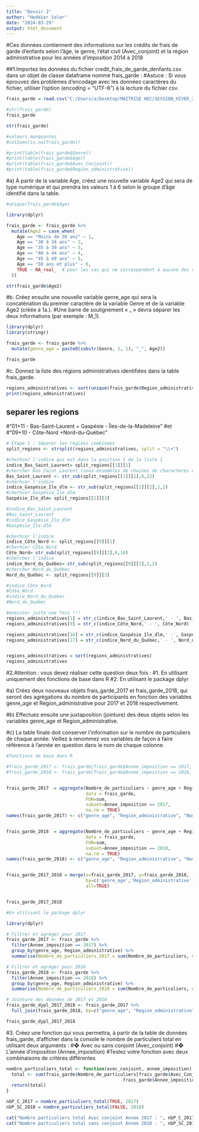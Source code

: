 ---
title: "Devoir 2"
author: "Heddier Soler"
date: "2024-03-29"
output: html_document
---


#Ces données contiennent des informations sur les crédits de frais de garde d’enfants selon l’âge, le genre, l’état civil (Avec_conjoint) et la région administrative pour les années d’imposition 2014 à 2018


##1.Importez les données du fichier credit_frais_de_garde_denfants.csv dans un objet de classe dataframe nommé frais_garde :
#Astuce : Si vous éprouvez des problèmes d’encodage avec les données caractères du fichier, utiliser l’option (encoding = "UTF-8") à la lecture du fichier csv.

```{r}
frais_garde = read.csv("C:/Users/a/Desktop/MAITRISE HEC/SESSION_HIVER_2024/LOGICIELS/Devoir R/Devoir R/credit_frais_de_garde_denfants.csv",header=TRUE,sep=",", encoding = "UTF-8")

#str(frais_garde)
frais_garde
```

```{r}
str(frais_garde)
```

```{r}
#valeurs manquantes
#colSums(is.na(frais_garde))
```

```{r}
#print(table(frais_garde$Genre))
#print(table(frais_garde$Age))
#print(table(frais_garde$Avec_Conjoint))
#print(table(frais_garde$Region_administrative))
```


#a) À partir de la variable Age, créez une nouvelle variable Age2 qui sera de type numérique et qui prendra les valeurs 1 à 6 selon le groupe d’âge identifié dans la table.
```{r}
#unique(frais_garde$Age)
```

```{r}
library(dplyr)

frais_garde <- frais_garde %>%
  mutate(Age2 = case_when(
    Age == "Moins de 30 ans" ~ 1,
    Age == "30 à 34 ans" ~ 2,
    Age == "35 à 39 ans" ~ 3,
    Age == "40 à 44 ans" ~ 4,
    Age == "45 à 49 ans" ~ 5,
    Age == "50 ans et plus" ~ 6,
    TRUE ~ NA_real_  # pour les cas qui ne correspondent à aucune des valeurs ci-dessus
  ))

```


```{r}
str(frais_garde$Age2)
```


#b. Créez ensuite une nouvelle variable genre_age qui sera la concaténation du premier caractère de la variable Genre et de la variable Age2 (créée à 1a.). 
#Une barre de soulignement « _ » devra séparer les deux informations (par exemple : M_1).

```{r}
library(dplyr)
library(stringr)

frais_garde <- frais_garde %>%
  mutate(genre_age = paste0(substr(Genre, 1, 1), "_", Age2))

frais_garde
```



#c. Donnez la liste des régions administratives identifiées dans la table frais_garde.
```{r}
regions_administratives <- sort(unique(frais_garde$Region_administrative))
print(regions_administratives)


```

## separer les regions 
#"01+11 - Bas-Saint-Laurent + Gaspésie - Îles-de-la-Madeleine" 
#et 
#"09+10 - Côte-Nord +Nord-du-Québec" 
```{r}
# Étape 1 : Séparer les régions combinées
split_regions <- strsplit(regions_administratives, split = "\\+")

#cherhcer l'indice qui est dans la position 1 de la liste 1
indice_Bas_Saint_Laurent= split_regions[[1]][1]
#chercher Bas_Saint_Laurent (sous-ensembles de chaines de characteres de 5 a 22) dans la liste 1 position 2
Bas_Saint_Laurent <- str_sub(split_regions[[1]][2],6,22)
#cherhcer l'indice
indice_Gaspésie_Ile_dlm <- str_sub(split_regions[[1]][2],1,2)
#cherhcer Gaspésie_Ile_dlm
Gaspésie_Ile_dlm= split_regions[[1]][3]

#indice_Bas_Saint_Laurent
#Bas_Saint_Laurent
#indice_Gaspésie_Ile_dlm
#Gaspésie_Ile_dlm

#cherhcer l'indice
indice_Côte_Nord <- split_regions[[9]][1]
#cherhcer Côte_Nord
Côte_Nord= str_sub(split_regions[[9]][2],6,14)
#chercher l'indice 
indice_Nord_du_Québec= str_sub(split_regions[[9]][2],1,2)
#chercher Nord_du_Québec
Nord_du_Québec <- split_regions[[9]][3]

#indice_Côte_Nord
#Côte_Nord
#indice_Nord_du_Québec
#Nord_du_Québec


```


```{r}
#executer juste une fois !!!
regions_administratives[1] = str_c(indice_Bas_Saint_Laurent,' - ', Bas_Saint_Laurent)
regions_administratives[9] = str_c(indice_Côte_Nord,' - ', Côte_Nord)

regions_administratives[16] = str_c(indice_Gaspésie_Ile_dlm,' -', Gaspésie_Ile_dlm)
regions_administratives[17] = str_c(indice_Nord_du_Québec,' - ', Nord_du_Québec)


regions_administratives = sort(regions_administratives)
regions_administratives
```


#2.Attention : vous devez réaliser cette question deux fois :
#1. En utilisant uniquement des fonctions de base dans R
#2. En utilisant le package dplyr

#a) Créez deux nouveaux objets frais_garde_2017 et frais_garde_2018, qui seront des agrégations du nombre de participants en fonction des variables genre_age et Region_administrative pour 2017 et 2018 respectivement.

#b) Effectuez ensuite une juxtaposition (jointure) des deux objets selon les variables genre_age et Region_administrative.

#c) La table finale doit conserver l’information sur le nombre de particuliers de chaque année. Veillez à renommez vos variables de façon à faire référence à l’année en question dans le nom de chaque colonne.

```{r}
#fonctions de base dans R

#frais_garde_2017 <- frais_garde[frais_garde$Annee_imposition == 2017, ]
#frais_garde_2018 <- frais_garde[frais_garde$Annee_imposition == 2018, ]


frais_garde_2017  = aggregate(Nombre_de_particuliers ~ genre_age + Region_administrative, 
                              data = frais_garde, 
                              FUN=sum,
                              subset=Annee_imposition == 2017,
                              na.rm = TRUE)
names(frais_garde_2017) <- c("genre_age", "Region_administrative", "Nombre_de_particuliers_2017")


frais_garde_2018  = aggregate(Nombre_de_particuliers ~ genre_age + Region_administrative, 
                              data = frais_garde, 
                              FUN=sum,
                              subset=Annee_imposition == 2018,
                              na.rm = TRUE)
names(frais_garde_2018) <- c("genre_age", "Region_administrative", "Nombre_de_particuliers_2018")


frais_garde_2017_2018 = merge(x=frais_garde_2017, y=frais_garde_2018,
                              by=c('genre_age','Region_administrative'),
                              all=TRUE)


frais_garde_2017_2018

```



```{r}
#En utilisant le package dplyr

library(dplyr)

# Filtrer et agréger pour 2017
frais_garde_2017 <- frais_garde %>%
  filter(Annee_imposition == 2017) %>%
  group_by(genre_age, Region_administrative) %>%
  summarise(Nombre_de_particuliers_2017 = sum(Nombre_de_particuliers, na.rm = TRUE), .groups = 'drop')

# Filtrer et agréger pour 2018
frais_garde_2018 <- frais_garde %>%
  filter(Annee_imposition == 2018) %>%
  group_by(genre_age, Region_administrative) %>%
  summarise(Nombre_de_particuliers_2018 = sum(Nombre_de_particuliers, na.rm = TRUE), .groups = 'drop')

# Jointure des données de 2017 et 2018
frais_garde_dypl_2017_2018 <- frais_garde_2017 %>%
  full_join(frais_garde_2018, by=c("genre_age", "Region_administrative"))

frais_garde_dypl_2017_2018
```



#3. Créez une fonction qui vous permettra, à partir de la table de données frais_garde, d’afficher dans la console le nombre de particuliers total en utilisant deux arguments : 
#❖ Avec ou sans conjoint (Avec_conjoint)
#❖ L’année d’imposition (Annee_imposition)
#Testez votre fonction avec deux combinaisons de critères différentes

```{r}
nombre_particuliers_total <- function(avec_conjoint, annee_imposition) {
  total <- sum(frais_garde$Nombre_de_particuliers[frais_garde$Avec_Conjoint == avec_conjoint & 
                                            frais_garde$Annee_imposition == annee_imposition])
  return(total)
}


```


```{r}

nbP_C_2017 = nombre_particuliers_total(TRUE, 2017)
nbP_SC_2018 = nombre_particuliers_total(FALSE, 2018)

cat("Nombre particuliers total Avec conjoint Annee 2017 : ", nbP_C_2017, "\n")
cat("Nombre particuliers total sans conjoint Annee 2018 : ", nbP_SC_2018)
```





